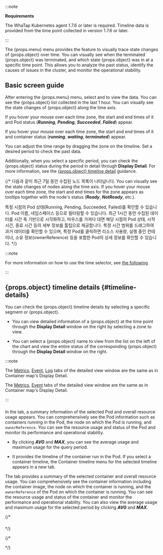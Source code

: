 :::note 

**Requirements**

The WhaTap Kubernetes agent 1.7.6 or later is required. Timeline data is provided from the time point collected in version 1.7.6 or later.

:::

The <UI>{props.menu}</UI> menu provides the feature to visually trace state changes of {props.object} over time. You can visually see when the terminated {props.object} was terminated, and which state {props.object} was in at a specific time point. This allows you to analyze the past status, identify the causes of issues in the cluster, and monitor the operational stability.

## Basic screen guide

After entering the <UI>{props.menu}</UI> menu, select <Cmdname sid="TTL06740" className="uitext" /> and <Cmdname sid="TTL08842" className="uitext" /> to view the data. You can see the {props.object} list collected in the last 1 hour. You can visually see the state changes of {props.object} along the time axis.

<InDoc pages="pod-timeline">

If you hover your mouse over each time zone, the start and end times of it and Pod status (***Running***, ***Pending***, ***Succeeded***, ***Failed***) appear. 

<ImgLang img="k8s-pod-timeline.png" desc="Pod Timeline1" />

</InDoc>

<InDoc pages="container-timeline">

If you hover your mouse over each time zone, the start and end times of it and container status (***running***, ***waiting***, ***terminated***) appear. 

<ImgLang img="k8s-container-timeline.png" desc="Container Timeline1" />

</InDoc>

You can adjust the time range by dragging the zone on the timeline. Set a desired period to check the past data.

<InDoc pages="pod-timeline">

<ImgLang img="k8s-pod-timeline-drag.png" desc="Pod Timeline2" />

</InDoc>

<InDoc pages="container-timeline">

<ImgLang img="k8s-container-timeline-drag.png" desc="Container Timeline2" />

</InDoc>

Additionally, when you select a specific period, you can check the {props.object} status during the period in detail through **Display Detail**. For more information, see the [{props.object} timeline detail](#timeline-details) guidance. 

{/* 다음과 같이 최근 7일 동안 수집된 노드 목록이 나타납니다. You can visually see the state changes of nodes along the time axis. If you hover your mouse over each time zone, the start and end times for the zone appears as tooltips together with the node's status (***Ready***, ***NotReady***, etc.).

특정 시점의 Pod 상태(Running, Pending, Succeeded, Failed)를 확인할 수 있습니다. 
Pod 이름, 네임스페이스 등으로 필터링할 수 있습니다. 최근 1시간 동안 수집된 데이터를 시간 축 기반으로 시각화하고, 마우스를 가져다 대면 해당 시점의 Pod 상태, 시작 시간, 종료 시간 등의 세부 정보를 툴팁으로 제공합니다. 특정 시간 범위를 드래그하여 과거 데이터를 확인할 수 있으며, 특정 Pod를 클릭하면 리소스 사용량, 실행 중인 컨테이너, 소유 정보(ownerReference) 등을 포함한 Pod의 상세 정보를 확인할 수 있습니다. */}

:::note 

For more information on how to use the time selector, see [the following](usage-ui#timeselector).

:::

## {props.object} timeline details {#timeline-details}

You can check the {props.object} timeline details by selecting a specific segment or {props.object}. 

<InDoc pages="pod-timeline">

<ImgLang img="k8s-pod-timeline-details.png" desc="Pod Timeline Details" />

</InDoc>

<InDoc pages="container-timeline">

<ImgLang img="k8s-container-timeline-details.png" desc="Container Timeline Details" />

</InDoc>

- You can view detailed information of a {props.object} at the time point through the **Display Detail** window on the right by selecting a zone to view.

- You can select a {props.object} name to view from the list on the left of the chart and view the entire status of the corresponding {props.object} through the **Display Detail** window on the right.

:::note 

<InDoc pages="container-timeline">

The [Metrics](container-map-metrics), [Event](container-map-event), [Log](container-map-log) tabs of the detailed view window are the same as in Container map's Display Detail.

</InDoc>

<InDoc pages="pod-timeline">

The [Metrics](container-map-metrics), [Event](container-map-event) tabs of the detailed view window are the same as in Container map's Display Detail.

</InDoc>

:::

### <Cmdname sid="overview" className="uitext" />

<InDoc pages="pod-timeline">

In the <Cmdname sid="overview" className="uitext" /> tab, a summary information of the selected Pod and overall resource usage appears. You can comprehensively see the Pod information such as containers running in the Pod, the node on which the Pod is running, and `ownerReference`. You can see the resource usage and status of the Pod and monitor its performance and operational stability.

- By clicking ***AVG*** and ***MAX***, you can see the average usage and maximum usage for the query period.

- It provides the timeline of the container run in the Pod. If you select a container timeline, the <UI>Container timeline</UI> menu for the selected timeline appears in a new tab.

</InDoc>

<InDoc pages="container-timeline">

The <Cmdname sid="overview" className="uitext" /> tab provides a summary of the selected container and overall resource usage. You can comprehensively see the container information including the container image, the node on which the container is running, and the `ownerReference` of the Pod on which the container is running. You can see the resource usage and status of the container and monitor the performance and operational stability. You can also view the average usage and maximum usage for the selected period by clicking ***AVG*** and ***MAX***.

</InDoc>

{/* 

### <Cmdname sid="metrics" className="uitext" />

### <Cmdname sid="event" className="uitext" />

<InDoc pages="container-timeline">

### <Cmdname sid="log" className="uitext" />

</InDoc>

*/}

{/* 

<Cmdname sid={props.linkobject} className="uitext" /> 
*/}
